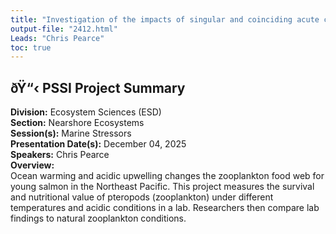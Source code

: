 ```yaml
---
title: "Investigation of the impacts of singular and coinciding acute climate stressors on the nutritional quality of the pteropod Limacina helicina, a juvenile Pacific salmon dietary species"
output-file: "2412.html"
Leads: "Chris Pearce"
toc: true
---
```


## ðŸ“‹ PSSI Project Summary

**Division:** Ecosystem Sciences (ESD)  
**Section:** Nearshore Ecosystems  
**Session(s):** Marine Stressors  
**Presentation Date(s):** December 04, 2025  
**Speakers:** Chris Pearce  
**Overview:**  
Ocean warming and acidic upwelling changes the zooplankton food web for young salmon in the Northeast Pacific. This project measures the survival and nutritional value of pteropods (zooplankton) under different temperatures and acidic conditions in a lab. Researchers then compare lab findings to natural zooplankton conditions.   


